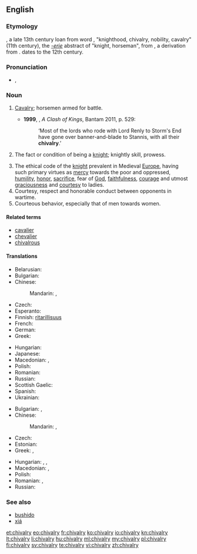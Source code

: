 ==English==
{{wikipedia}}

===Etymology===
{{etyl|enm}} {{term|chivalrie|lang=enm}}, a late 13th century loan from  {{etyl|fro}} word {{term|chevalerie|lang=fro}}, "knighthood, chivalry, nobility, cavalry" (11th century), the ''[[-erie]]''  abstract  of {{term|chevaler|lang=fro}} "knight, horseman", from  {{etyl|ML.}} {{term|caballarius||horseman, knight|lang=la}}, a derivation from  {{term|caballus||horse|lang=la}}.
{{etyl|ML.}} {{term|caballaria||knighthood, status or fief of a knight|lang=la}} dates to the 12th century.

===Pronunciation===
* {{IPA|/ˈʃɪvəlri/}}, {{X-SAMPA|/"SIv@lri/}}

===Noun===
{{en-noun|-|chivalries}}

# {{context|now|_|rare|historical}} [[cavalry|Cavalry]]; horsemen armed for battle.
#* '''1999''', {{w|George RR Martin}}, ''A Clash of Kings'', Bantam 2011, p. 529:
#*: ‘Most of the lords who rode with Lord Renly to Storm's End have gone over banner-and-blade to Stannis, with all their '''chivalry'''.’
# {{obsolete}} The fact or condition of being a [[knight]]; knightly skill, prowess.
# The ethical code of the [[knight]] prevalent in Medieval [[Europe]], having such primary virtues as [[mercy]] towards the poor and oppressed, [[humility]], [[honor]], [[sacrifice]], fear of [[God]], [[faithfulness]], [[courage]] and utmost [[graciousness]] and [[courtesy]] to ladies.
# Courtesy, respect and honorable conduct between opponents in wartime.
# Courteous behavior, especially that of men towards women.

====Related terms====
* [[cavalier]]
* [[chevalier]]
* [[chivalrous]]

====Translations====
{{trans-top|ethical code}}
* Belarusian: {{t-|be|рыцарства|n|tr=rýcarstva|sc=Cyrl}}
* Bulgarian: {{t-|bg|рицарство|n|tr=rícarstvo}}
* Chinese:
*: Mandarin: {{t|cmn|騎士氣概|sc=Hani}}, {{t|cmn|骑士气概|tr=qíshì qìgài|sc=Hani}}
* Czech: {{t-|cs|rytířství|n}}
* Esperanto: {{t-|eo|kavalireco}}
* Finnish: [[ritarillisuus]]
* French: {{t+|fr|chevalerie|f}}
* German: {{t-|de|Ritterlichkeit|f}}
* Greek: {{t+|el|ιπποσύνη|f|tr=ipposýni|sc=Grek}}
{{trans-mid}}
* Hungarian: {{t+|hu|lovagiasság}}
* Japanese: {{t-|ja|騎士道|tr=きしどう, kishidō|sc=Jpan}}
* Macedonian: {{t-|mk|витештво|n|tr=víteštvo}}, {{t-|mk|рицарство|n|tr=rícarstvo|sc=Cyrl}}
* Polish: {{t-|pl|rycerskość|f}}
* Romanian: {{t-|ro|cavalerie|f}}
* Russian: {{t+|ru|рыцарство|n|tr=rýcarstvo|sc=Cyrl}}
* Scottish Gaelic: {{t-|gd|ridireachd|f}}
* Spanish: {{t+|es|caballerosidad|f}}
* Ukrainian: {{t-|uk|лицарство|n|tr=lýcarstvo|sc=Cyrl}}
{{trans-bottom}}

{{trans-top|Courteous behavior, especially that of men towards women}}
* Bulgarian: {{t-|bg|галантност|f|tr=galántnost}}, {{t+|bg|кавалерство|n|tr=kavalérstvo}}
* Chinese:
*: Mandarin: {{t|cmn|義俠|sc=Hani}}, {{t|cmn|义侠|tr=yìxiá|sc=Hani}}
* Czech: {{t-|cs|galantnost|f}}
* Estonian: {{t-|et|rüütellikkus}}
* Greek: {{t+|el|ιπποτισμός|m|tr=ippotismós|sc=Grek}}, {{t+|el|ευγένεια|f|tr=evgéneia|sc=Grek}}
{{trans-mid}}
* Hungarian: {{t+|hu|lovagiasság}}, {{t+|hu|önzetlenség}}, {{t+|hu|udvariasság}}
* Macedonian: {{t-|mk|кавалерство|n|tr=kavalérstvo}}, {{t-|mk|галантност|f|tr=galántnost}}
* Polish: {{t-|pl|rycerskość|f}}
* Romanian: {{t-|ro|cavalerism|n}}, {{t-|ro|galanterie|f}}
* Russian: {{t+|ru|галантность|f|tr=galántnostʹ|sc=Cyrl}}
{{trans-bottom}}

===See also===
* [[bushido]]
* [[xiá]]

[[et:chivalry]]
[[eo:chivalry]]
[[fr:chivalry]]
[[ko:chivalry]]
[[io:chivalry]]
[[kn:chivalry]]
[[lt:chivalry]]
[[li:chivalry]]
[[hu:chivalry]]
[[ml:chivalry]]
[[my:chivalry]]
[[pl:chivalry]]
[[fi:chivalry]]
[[sv:chivalry]]
[[te:chivalry]]
[[vi:chivalry]]
[[zh:chivalry]]